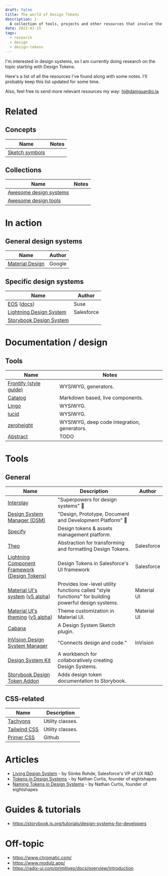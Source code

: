 ```yaml
---
draft: false
title: The world of Design Tokens
description: |-
  A collection of tools, projects and other resources that involve the usage of Design Tokens.
date: 2021-01-15
tags:
  - research
  - design
  - design-tokens
---
```


I'm interested in design systems, so I am currently doing research on the topic starting with Design Tokens.

Here's a list of all the resources I've found along with some notes. I'll probably keep this list updated for some time.

Also, feel free to send more relevant resources my way: [hi@daniguardio.la](mailto:hi+designtokens@daniguardio.la)

# Related

## Concepts

| Name | Notes |
| ---- | ----- |
| [Sketch symbols](https://www.sketch.com/docs/symbols/) |

## Collections

| Name | Notes |
| ---- | ----- |
| [Awesome design systems](https://github.com/alexpate/awesome-design-systems) |
| [Awesome design tools](https://github.com/goabstract/Awesome-Design-Tools) |

# In action

## General design systems

| Name | Author |
| ---- | ------ |
| [Material Design](https://material.io/) | Google

## Specific design systems

| Name | Author |
| ---- | ------ |
| [EOS](https://www.eosdesignsystem.com/) ([docs](https://suse.eosdesignsystem.com/)) | Suse
| [Lightning Design System](https://www.lightningdesignsystem.com/design-tokens/) | Salesforce
| [Storybook Design System](https://github.com/storybookjs/design-system) |

# Documentation / design

## Tools

| Name | Notes |
| ---- | ----- |
| [Frontify (style guide)](https://www.frontify.com/en/styleguide/) | WYSIWYG, generators.
| [Catalog](https://www.catalog.style/) | Markdown based, live components.
| [Lingo](https://www.lingoapp.com/) | WYSIWYG.
| [lucid](https://lucid.style/) | WYSIWYG.
| [zeroheight](https://www.zeroheight.com/) | WYSIWYG, deep code integration, generators.
| [Abstract](https://www.abstract.com/) | TODO

# Tools

## General

| Name | Description | Author |
| ---- | ----------- | ------ |
| [Interplay](https://interplayapp.com/) | "Superpowers for design systems" 🤯
| [Design System Manager (DSM)](https://www.toolabs.com/) | "Design, Prototype, Document and Development Platform" 🤯
| [Specify](https://www.specifyapp.com/) | Design tokens & assets management platform. 
| [Theo](https://github.com/salesforce-ux/theo) | Abstraction for transforming and formatting Design Tokens. | Salesforce
| [Lightning Component Framework (Design Tokens)](https://developer.salesforce.com/docs/atlas.en-us.lightning.meta/lightning/tokens_intro.htm) | Design Tokens in Salesforce's UI framework | Salesforce
| [Material UI's system](https://material-ui.com/system/basics/) ([v5 alpha](https://next--material-ui.netlify.app/system/basics/)) | Provides low-level utility functions called "style functions" for building powerful design systems. | Material UI
| [Material UI's theming](https://material-ui.com/customization/theming/) ([v5 alpha](https://next--material-ui.netlify.app/customization/theming/)) | Theme customization in Material UI. | Material UI
| [Cabana](https://cabanadesignsystem.com/) | A Design System Sketch plugin.
| [InVision Design System Manager](https://www.invisionapp.com/design-system-manager/) | "Connects design and code." | InVision
| [Design System Kit](https://rundsk.com/) | A workbench for collaboratively creating Design Systems.
| [Storybook Design Token Addon](https://github.com/UX-and-I/storybook-design-token) | Adds design token documentation to Storybook.

## CSS-related

| Name | Description |
| ---- | ----------- |
| [Tachyons](https://tachyons.io/) | Utility classes.
| [Tailwind CSS](https://tailwindcss.com/) | Utility classes.
| [Primer CSS](https://primer.style/css/) | Github

# Articles

- [Living Design System](https://medium.com/salesforce-ux/living-design-system-3ab1f2280ef7) - by Sönke Rohde, Salesforce's VP of UX R&D
- [Tokens in Design Systems](https://medium.com/eightshapes-llc/tokens-in-design-systems-25dd82d58421) - by Nathan Curtis, founder of eightshapes
- [Naming Tokens in Design Systems](https://medium.com/eightshapes-llc/naming-tokens-in-design-systems-9e86c7444676) - by Nathan Curtis, founder of eightshapes

# Guides & tutorials

- https://storybook.js.org/tutorials/design-systems-for-developers

# Off-topic

- https://www.chromatic.com/
- https://www.modulz.app/
- https://radix-ui.com/primitives/docs/overview/introduction
